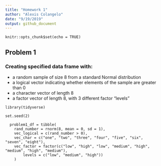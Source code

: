 ```yaml
---
title: "Homework 1"
author: "Alexis Colangelo"
date: "9/19/2019"
output: github_document
---
```


```r_setup
knitr::opts_chunk$set(echo = TRUE)
```

## Problem 1

### Creating specified data frame with:
* a random sample of size 8 from a standard Normal distribution
* a logical vector indicating whether elements of the sample are greater than 0
* a character vector of length 8
* a factor vector of length 8, with 3 different factor “levels”

```r_library
library(tidyverse)
```

```r_dataframe
set.seed(2)

  problem1_df = tibble(
    rand_number = rnorm(8, mean = 0, sd = 1),
    vec_logical = c(rand_number > 0),
    vec_char = c("one", "two", "three", "four", "five", "six", "seven", "eight"),
    vec_factor = factor(c("low", "high", "low", "medium", "high", "medium", "high", "medium"), 
        levels = c("low", "medium", "high"))
    )
```


